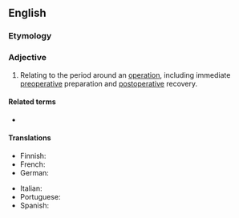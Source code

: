 ==English==

===Etymology===
{{prefix|en|peri|operative}}

===Adjective===
{{en-adj|-}}

# {{lb|en|surgery}} Relating to the period around an [[operation]], including immediate [[preoperative]] preparation and [[postoperative]] recovery.

====Related terms====
* {{l|en|paraoperative}}

====Translations====
{{trans-top|relating to operation}}
* Finnish: {{t+|fi|leikkaus|alt=leikkaus-}}
* French: {{t|fr|periopératoire}}
* German: {{t|de|perioperative}}
{{trans-mid}}
* Italian: {{t|it|perioperatorio}}
* Portuguese: {{t|pt|perioperativo}}
* Spanish: {{t|es|perioperatorio}}
{{trans-bottom}}